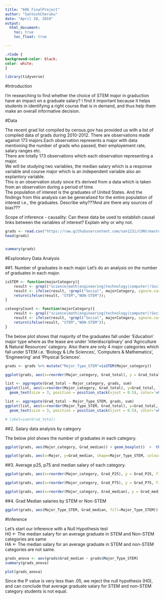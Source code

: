 ```yaml
---
title: "606_FinalProject"
author: "SantoshCheruku"
date: "April 28, 2019"
output:
  html_document:
    toc: true
    toc_float: true

---
```


```css
.rCode {
background-color: black;
color: white;
}
```

```r
library(tidyverse)
```

#Introduction

I'm researching to find whether the choice of STEM major in graduction have an impact on a graduate salary? I find it important because it helps students in identifying a right course that is in demand, and thus help them make an overall informative decision.



#Data

The recent grad list compiled by census.gov has provided us with a list of compiled data of grads during 2010-2012. There are observations made against 173 majors.Each observation represents a major with data mentioning the number of grads who passed, their employement rate, salary ranges etc.</br>
There are totally 173 observations which each observation representing a major.</br>
We will be studying two variables, the median salary which is a response variable and course major which is an independent variable also an explantory variable.</br>
This is an observation study since it's derived from a data which is taken from an observation during a period of time. </br>
The population of interest is the graduates of United States. And the findings from this analysis can be generalized for the entire population of interest i.e., the graduates. Describe why???And are there any sources of bias???   </br>

Scope of inference - causality: Can these data be used to establish causal links between the variables of interest? Explain why or why not.

```r
grads <- read.csv("https://raw.githubusercontent.com/san123i/CUNY/master/Semester1/606/Final%20Project/grad-students.csv")
head(grads)


summary(grads)
```


#Exploratory Data Analysis

##1. Number of graduates in each major
Let's do an analysis on the number of graduates in each major. </br>

```r
isSTEM <- function(majorCategory){
    result <- grepl("science|math|engineering|technology|computer|!Social", majorCategory, ignore.case = T)
    result <- ifelse(result, !grepl("Social", majorCategory, ignore.case = T), result)
    return(ifelse(result, "STEM","NON-STEM"));
}

cateogryCount <- function(majorCategory){
    result <- grepl("science|math|engineering|technology|computer|!Social", majorCategory, ignore.case = T)
    result <- ifelse(result, !grepl("Social", majorCategory, ignore.case = T), result)
    return(ifelse(result, "STEM","NON-STEM"));
}
```
The below plot shows that majority of the graduates fall under 'Education' major type where as the lease are under 'interdiscriplinary' and 'Agriculture & Natural Resources' category. Also there are only 4 major categories which fall under STEM i.e. 'Biology & Life Sciences', 'Computers & Mathematics', 'Engineering' and 'Physical Sciences'.

```r
grads <- grads %>% mutate("Major_Type_STEM"=isSTEM(Major_category))

ggplot(grads, aes(x=reorder(Major_category, Grad_total), y = Grad_total, fill=Major_Type_STEM)) + geom_bar(stat="identity") + theme(axis.text.x=element_text(angle=90,hjust=1,vjust=0.5))+ labs( title = 'Graduates by major category type')

list <- aggregate(Grad_total ~ Major_category, grads, sum)
ggplot(list, aes(x=reorder(Major_category, Grad_total), y=Grad_total, label=Grad_total, label.size=.25)) + geom_col() + theme(axis.text.x=element_text(angle=90,hjust=1,vjust=0.5))+ labs(title = '# of Graduates by major category type') + 
  geom_text(size = 3, position = position_stack(vjust = 0.5), color='white')

list <- aggregate(Grad_total ~ Major_Type_STEM, grads, sum)
ggplot(list, aes(x=reorder(Major_Type_STEM, Grad_total), y=Grad_total, label=Grad_total, fill=Major_Type_STEM)) + geom_col() + theme(axis.text.x=element_text(angle=90,hjust=1,vjust=0.5))+ labs(title = '# of Graduates by STEM type') + 
  geom_text(size = 3, position = position_stack(vjust = 0.5), color='white')

# label=sum(Grad_total)
```

##2. Salary data analysis by category

The below plot shows the number of graduates in each category. 

```r

ggplot(grads, aes(Major_category, Grad_median)) + geom_boxplot()  +  theme(axis.text.x=element_text(angle=90,hjust=1,vjust=0.5))

ggplot(grads, aes(x=Major, y=Grad_median, shape=Major_Type_STEM, colour=Major_Type_STEM)) + geom_point()  + scale_shape_manual(values=c(19, 2))
```


##3. Average p25, p75 and median salary of each category.
```r
ggplot(grads, aes(x=reorder(Major_category, Grad_P25), y = Grad_P25, fill=Major_Type_STEM)) + geom_bar(stat="identity") +labs(title = '25Perc of Grad salary by Major_category') +  theme(axis.text.x=element_text(angle=90,hjust=1,vjust=0.5))

ggplot(grads, aes(x=reorder(Major_category, Grad_P75), y = Grad_P75, fill=Major_Type_STEM)) + geom_bar(stat="identity") +labs(title = '75Perc of Grad salary by Major_category') +  theme(axis.text.x=element_text(angle=90,hjust=1,vjust=0.5))

ggplot(grads, aes(x=reorder(Major_category, Grad_median), y = Grad_median, fill=Major_Type_STEM)) + geom_bar(stat="identity") +labs(title = 'Median of Grad salary by Major_category') +  theme(axis.text.x=element_text(angle=90,hjust=1,vjust=0.5))
```

##4. Grad Median salaries by STEM or Non-STEM
```r
ggplot(grads, aes(Major_Type_STEM, Grad_median, fill=Major_Type_STEM)) + geom_boxplot()  +  theme(axis.text.x=element_text(angle=90,hjust=1,vjust=0.5))
```

#Inference

Let's start our inference with a Null Hypothesis test</br>
H0 <- The median salary for an average graduate in STEM and Non-STEM categories are same </br>
HA <- The median salary for an average graduate in STEM and non-STEM categories are not same.</br>

```r
grads_anova <- aov(grads$Grad_median ~ grads$Major_Type_STEM)
summary(grads_anova)

plot(grads_anova)
```

Since the P value is very less than .05, we reject the null hypothesis (H0), and can conclude that average graduate salary for STEM and non-STEM category students is not equal.


